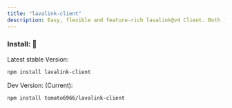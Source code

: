 ```yaml
---
title: "lavalink-client"
description: Easy, flexible and feature-rich lavalink@v4 Client. Both for Beginners and Proficients."
---
```




### Install: 🎉

Latest stable Version: <Version />


```bash
npm install lavalink-client

```

Dev Version: (Current):

```bash
npm install tomato6966/lavalink-client

```

